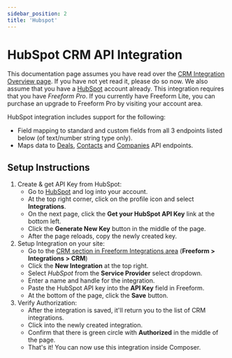 ```yaml
---
sidebar_position: 2
title: 'Hubspot'
---
```


# HubSpot CRM API Integration

This documentation page assumes you have read over the [CRM Integration Overview page](../../integrations/crm/index.mdx). If you have not yet read it, please do so now. We also assume that you have a [HubSpot](http://hubspot.com) account already. This integration requires that you have _Freeform Pro_. If you currently have Freeform Lite, you can purchase an upgrade to Freeform Pro by visiting your account area.

HubSpot integration includes support for the following:

- Field mapping to standard and custom fields from all 3 endpoints listed below (of text/number string type only).
- Maps data to [Deals](http://developers.hubspot.com/docs/methods/deals/deals_overview), [Contacts](http://developers.hubspot.com/docs/methods/contacts/contacts-overview) and [Companies](http://developers.hubspot.com/docs/methods/companies/companies-overview) API endpoints.

## Setup Instructions

1. Create & get API Key from HubSpot:
   - Go to [HubSpot](http://hubspot.com) and log into your account.
   - At the top right corner, click on the profile icon and select **Integrations**.
   - On the next page, click the **Get your HubSpot API Key** link at the bottom left.
   - Click the **Generate New Key** button in the middle of the page.
   - After the page reloads, copy the newly created key.
2. Setup Integration on your site:
   - Go to the [CRM section in Freeform Integrations area](../../integrations/crm/index.mdx) (**Freeform > Integrations > CRM**)
   - Click the **New Integration** at the top right.
   - Select _HubSpot_ from the **Service Provider** select dropdown.
   - Enter a name and handle for the integration.
   - Paste the HubSpot API key into the **API Key** field in Freeform.
   - At the bottom of the page, click the **Save** button.
3. Verify Authorization:
   - After the integration is saved, it'll return you to the list of CRM integrations.
   - Click into the newly created integration.
   - Confirm that there is green circle with **Authorized** in the middle of the page.
   - That's it! You can now use this integration inside Composer.
